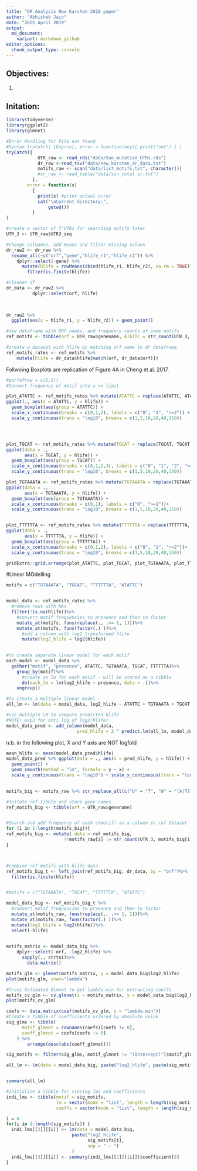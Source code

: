 ```yaml
---
title: "DR Analysis New Karsten 2018 paper"
author: "Abhishek Jain"
date: "26th April 2019"
output: 
  md_document:
    variant: markdown_github
editor_options:
  chunk_output_type: console
---
```



## Objectives: 

  1. 
  
## Initation:

```R
library(tidyverse)
library(ggplot2)
library(glmnet)
```



```R
#Error Handling for File not found
#Syntax tryCatch( {Exprns}, error = function(any){ print("out") } )
tryCatch({
            UTR_raw <- read_rds("data/Sun_mutation_UTRs.rds")
            dr_raw <-read_tsv("data/new_karsten_dr_data.txt")
            motifs_raw <- scan("data/list_motifs.txt", character())
            #sr_raw <- read_table("data/sun_total_sr.txt")
          },
        error = function(x) 
          { 
            print(x) #print actual error
            cat("\nCurrent directory:",
                getwd())  
          }
)

```

```R
#create a vector of 3'UTRs for searching motifs later 
UTR_3 <- UTR_raw$UTR3_seq

#change colnames, add means and filter missing values 
dr_raw2 <- dr_raw %>%
  rename_all(~c("orf","gene","hlife_r1","hlife_r2")) %>%
    dplyr::select(-gene) %>%
      mutate(hlife = rowMeans(cbind(hlife_r1, hlife_r2), na.rm = TRUE)) %>% 
        filter(is.finite(hlife)) 

#cleaner df
dr_data <- dr_raw2 %>%
          dplyr::select(orf, hlife)
          
  
```

```R
dr_raw2 %>%
  ggplot(aes(x = hlife_r1, y = hlife_r2)) + geom_point() 
```


```R


#new dataframe with ORF names, and frequency counts of some motifs  
ref_motifs <- tibble(orf = UTR_raw$genename, ATATTC = str_count(UTR_3, "ATATTC"), TGCAT = str_count(UTR_3, "TGCAT"), TGTAAATA = str_count(UTR_3, "TGTAAATA"), TTTTTTA = str_count(UTR_3, "TTTTTTA"))

```



```R
#create a dataset with hlife by matching orf name to dr dataframe
ref_motifs_rates <- ref_motifs %>%
    mutate(hlife = dr_data$hlife[match(orf, dr_data$orf)])


```


Follwoing Boxplots are replication of Figure 4A in Cheng et al. 2017. 

```R
#par(mfrow = c(2,2))
#Convert frequency of motif into a >= limit

plot_ATATTC <- ref_motifs_rates %>% mutate(ATATTC = replace(ATATTC, ATATTC >= 2, 2)) %>%
ggplot(., aes(x = ATATTC, y = hlife)) +
  geom_boxplot(aes(group = ATATTC)) + 
  scale_x_continuous(breaks = c(0,1,2), labels = c("0", "1", ">=2")) +
  scale_y_continuous(trans = "log10", breaks = c(1,5,10,20,40,150))




plot_TGCAT <- ref_motifs_rates %>% mutate(TGCAT = replace(TGCAT, TGCAT >= 3, 3)) %>%
ggplot(data = ., 
       aes(x = TGCAT, y = hlife)) +
  geom_boxplot(aes(group = TGCAT)) + 
  scale_x_continuous(breaks = c(0,1,2,3), labels = c("0", "1", "2", ">=3"))+
  scale_y_continuous(trans = "log10", breaks = c(1,5,10,20,40,150))

plot_TGTAAATA <- ref_motifs_rates %>% mutate(TGTAAATA = replace(TGTAAATA, TGTAAATA >= 1, 1)) %>%
ggplot(data = ., 
       aes(x = TGTAAATA, y = hlife)) +
  geom_boxplot(aes(group = TGTAAATA)) + 
  scale_x_continuous(breaks = c(0,1), labels = c("0", ">=1"))+
  scale_y_continuous(trans = "log10", breaks = c(1,5,10,20,40,150))


plot_TTTTTTA <- ref_motifs_rates %>% mutate(TTTTTTA = replace(TTTTTTA, TTTTTTA >= 2, 2)) %>%
ggplot(data = ., 
       aes(x = TTTTTTA, y = hlife)) +
  geom_boxplot(aes(group = TTTTTTA)) + 
  scale_x_continuous(breaks = c(0,1,2), labels = c("0", "1", ">=2"))+
  scale_y_continuous(trans = "log10", breaks = c(1,5,10,20,40,150))

gridExtra::grid.arrange(plot_ATATTC, plot_TGCAT, plot_TGTAAATA, plot_TTTTTTA, ncol=4)

```

#Linear MOdelling 

```R
motifs = c("TGTAAATA", "TGCAT", "TTTTTTA", "ATATTC")


model_data <- ref_motifs_rates %>%
  #remove rows with NAs
  filter(!is.na(hlife))%>%
    #convert motif frequencies to presence and then to factor
    mutate_at(motifs, funs(replace(., .>= 1, 1)))%>%
    mutate_at(motifs, funs(factor(.) ))%>%
      #add a column with log2 transformed hlife
      mutate(log2_hlife = log2(hlife))
        

```



```R

#to create separate linear model for each motif
each_model <- model_data %>%
  gather("motif", "presence", ATATTC, TGTAAATA, TGCAT, TTTTTTA)%>%
    group_by(motif)%>%
      #create an lm for each motif - will be stored as a tibble
      do(each_lm = lm(log2_hlife ~ presence, data = .))%>%
    ungroup()

#to create a multiple linear model
all_lm <- lm(data = model_data, log2_hlife ~ ATATTC + TGTAAATA + TGCAT + TTTTTTA)

#use multiple LM to compute predicted hlife
#NOTE: exp2 for anti log of log2(hlife)
model_data_pred <- add_column(model_data, 
                           pred_hlife = 2 ^ predict.lm(all_lm, model_data))


```

n.b. in the following plot, X and Y axis are NOT logfold

```R
mean_hlife <- mean(model_data_pred$hlife)
model_data_pred %>% ggplot(data = ., aes(x = pred_hlife, y = hlife)) + 
  geom_point() + 
  geom_smooth(method = "lm", formula = y ~ x) +
  scale_y_continuous(trans = "log10") + scale_x_continuous(trans = "log10") + labs(y = "Half Life", x = "Predicted Half Life") + geom_hline(aes(yintercept = mean(hlife)), col = "red") + geom_text(aes(x = 8, y = mean_hlife, label = paste("mean = ", round(mean_hlife, digits = 4))), vjust = -10, col = "red") 
        
```


```R

motifs_big <- motifs_raw %>% str_replace_all(c("U" = "T", "W" = "(A|T)", "S" = "(C|G)", "M" = "(A|C)", "K" = "(G|T)", "R" = "(A|G)", "Y" = "(C|T)", "B" = "(C|G|T)", "D" = "(A|G|T)", "H" = "(A|C|T)", "V" = "(A|C|G)", "N" = "(A|C|G|T)"))

#Initate ref tibble and store gene names
ref_motifs_big <- tibble(orf = UTR_raw$genename)


#Search and add frequency of each c(motif) as a column in ref dataset
for (i in 1:length(motifs_big)){
ref_motifs_big <- mutate(.data = ref_motifs_big, 
                      !!motifs_raw[i] := str_count(UTR_3, motifs_big[i]))
}



#combine ref motifs with hlife data 
ref_motifs_big_t <- left_join(ref_motifs_big, dr_data, by = "orf")%>%
  filter(is.finite(hlife))


#motifs = c("TGTAAATA", "TGCAT", "TTTTTTA", "ATATTC")

model_data_big <- ref_motifs_big_t %>%
  #convert motif frequencies to presence and then to factor
  mutate_at(motifs_raw, funs(replace(., .>= 1, 1)))%>%
  mutate_at(motifs_raw, funs(factor(.) ))%>%
  mutate(log2_hlife = log2(hlife))%>%
  select(-hlife)
        

```

```R
motifs_matrix <- model_data_big %>%
    dplyr::select(-orf, -log2_hlife) %>%
      sapply(., strtoi)%>%
        data.matrix()

motifs_glm <- glmnet(motifs_matrix, y = model_data_big$log2_hlife)
plot(motifs_glm, xvar="lambda")

#Cross Validated Glmnet to get lambda.min for extracting coeffs 
motifs_cv_glm <- cv.glmnet(x = motifs_matrix, y = model_data_big$log2_hlife)
plot(motifs_cv_glm)

coefs <- data.matrix(coef(motifs_cv_glm, s = "lambda.min"))
#Create a tibble of coefficients ordered by absolute value
sig_glms <- tibble(
      motif_glmnet = rownames(coefs)[coefs != 0],
      coeff_glmnet = coefs[coefs != 0]
    ) %>%
        arrange(desc(abs(coeff_glmnet)))


```



```R
sig_motifs <- filter(sig_glms, motif_glmnet != "(Intercept)")$motif_glmnet

all_lm <- lm(data = model_data_big, paste("log2_hlife", paste(sig_motifs, collapse = " + "), sep = " ~ "))


summary(all_lm)

#initialize a tibble for storing lms and coefficients
indi_lms <- tibble(motif = sig_motifs, 
                   lm = vector(mode = "list", length = length(sig_motifs)), 
                   coeffs = vector(mode = "list", length = length(sig_motifs)))

i = 0
for(i in 1:length(sig_motifs)) {
  indi_lms[[2]][[i]] <- lm(data = model_data_big, 
                         paste("log2_hlife", 
                               sig_motifs[i], 
                               sep = " ~ ")
                         )
  indi_lms[[3]][[i]] <- summary(indi_lms[[2]][[i]])$coefficient[8]
}


```
